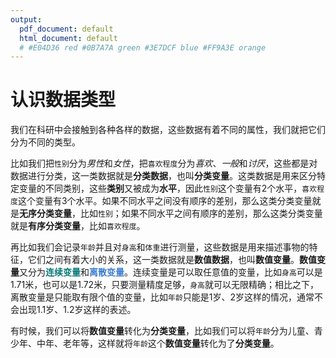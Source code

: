 ```yaml
---
output:
  pdf_document: default
  html_document: default
  # #E04D36 red #0B7A7A green #3E7DCF blue #FF9A3E orange
---
```


# 认识数据类型
我们在科研中会接触到各种各样的数据，这些数据有着不同的属性，我们就把它们分为不同的类型。

比如我们把`性别`分为*男性*和*女性*，把`喜欢程度`分为*喜欢*、*一般*和*讨厌*，这些都是对数据进行分类，这一类数据就是**分类数据**，也叫**分类变量**。这类数据是用来区分特定变量的不同类别，这些**类别**又被成为**水平**，因此`性别`这个变量有2个水平，`喜欢程度`这个变量有3个水平。如果不同水平之间没有顺序的差别，那么这类分类变量就是**无序分类变量**，比如`性别`；如果不同水平之间有顺序的差别，那么这类分类变量就是**有序分类变量**，比如`喜欢程度`。

再比如我们会记录`年龄`并且对`身高`和`体重`进行测量，这些数据是用来描述事物的特征，它们之间有着大小的关系，这一类数据就是**数值数据**，也叫**数值变量**。**数值变量**又分为<font color="#0B7A7A">**连续变量**</font>和<font color="#3E7DCF">**离散变量**</font>。连续变量是可以取任意值的变量，比如`身高`可以是1.71米，也可以是1.72米，只要测量精度足够，`身高`就可以无限精确；相比之下，离散变量是只能取有限个值的变量，比如`年龄`只能是1岁、2岁这样的情况，通常不会出现1.1岁、1.2岁这样的表述。

有时候，我们可以将**数值变量**转化为**分类变量**，比如我们可以将`年龄`分为儿童、青少年、中年、老年等，这样就将`年龄`这个**数值变量**转化为了**分类变量**。
